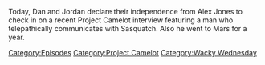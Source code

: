 {{DEFAULTSORT:
    #_EPISODE_0698:For Squatch, There Are No Heroes
}}{{Episode
    | title           = For Squatch, There Are No Heroes
    | caption         = [https://knowledgefight.libsyn.com/698-for-squatch-there-are-no-heroes Listen to this episode on Libsyn]
    | episodeNumber   = 698
    | length          = 01:31:20
    | airDate         = July 4, 2022
    | episodeType     = [[:Category:Project Camelot|Project Camelot]], [[:Category:Wacky Wednesday|Wacky Wednesday]]
    | appearance      = [[Solomon Berg]]
    | previousEpisode = [[697: June 29, 2022]]
    | nextEpisode     = [[699: July 4-5, 2022]]
}}

{{Stub}}

Today, Dan and Jordan declare their independence from Alex Jones to check in on a recent Project Camelot interview featuring a man who telepathically communicates with Sasquatch.  Also he went to Mars for a year.

[[Category:Episodes]]
[[Category:Project Camelot]]
[[Category:Wacky Wednesday]]
